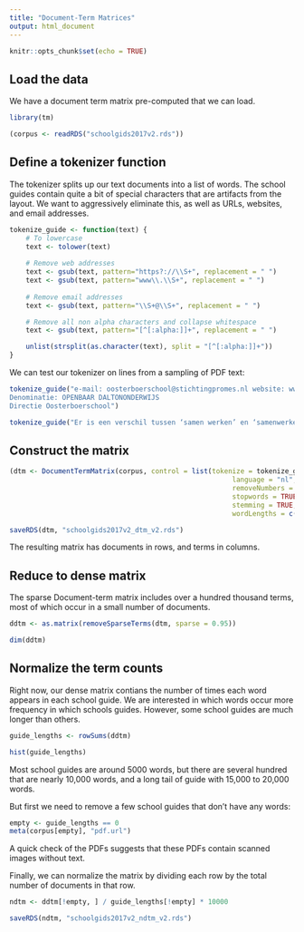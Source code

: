 ```yaml
---
title: "Document-Term Matrices"
output: html_document
---
```


```r
knitr::opts_chunk$set(echo = TRUE)
```



## Load the data

We have a document term matrix pre-computed that we can load. 

```r
library(tm)

(corpus <- readRDS("schoolgids2017v2.rds"))


```

## Define a tokenizer function

The tokenizer splits up our text documents into a list of words. The school guides contain quite a bit of special
characters that are artifacts from the layout. We want to aggressively eliminate this, as well as URLs, websites,
and email addresses.

```r
tokenize_guide <- function(text) {
    # To lowercase 
    text <- tolower(text)
  
    # Remove web addresses
    text <- gsub(text, pattern="https?://\\S+", replacement = " ")
    text <- gsub(text, pattern="www\\.\\S+", replacement = " ")
    
    # Remove email addresses
    text <- gsub(text, pattern="\\S+@\\S+", replacement = " ")

    # Remove all non alpha characters and collapse whitespace
    text <- gsub(text, pattern="[^[:alpha:]]+", replacement = " ")

    unlist(strsplit(as.character(text), split = "[^[:alpha:]]+"))
}
```

We can test our tokenizer on lines from a sampling of PDF text:

```r
tokenize_guide("e-mail: oosterboerschool@stichtingpromes.nl website: www.oosterboerschool.nl
Denominatie: OPENBAAR DALTONONDERWIJS
Directie Oosterboerschool")
```

```r
tokenize_guide("Er is een verschil tussen ‘samen werken’ en ‘samenwerken’")
```

## Construct the matrix

```r

(dtm <- DocumentTermMatrix(corpus, control = list(tokenize = tokenize_guide,
                                                       language = "nl",
                                                       removeNumbers = TRUE,
                                                       stopwords = TRUE,
                                                       stemming = TRUE,
                                                       wordLengths = c(4, Inf))))

saveRDS(dtm, "schoolgids2017v2_dtm_v2.rds")
```

The resulting matrix has documents in rows, and terms in columns.

## Reduce to dense matrix

The sparse Document-term matrix includes over a hundred thousand terms, most of which occur in a small number
of documents.

```r

ddtm <- as.matrix(removeSparseTerms(dtm, sparse = 0.95))

dim(ddtm)

```


## Normalize the term counts

Right now, our dense matrix contians the number of times each word appears in each school guide. We are interested in which
words occur more frequency in which schools guides. However, some school guides are much longer than others.


```r

guide_lengths <- rowSums(ddtm)

hist(guide_lengths)

```

Most school guides are around 5000 words, but there are several hundred that are nearly 10,000 words, and a long
tail of guide with 15,000 to 20,000 words.

But first we need to remove a few school guides that don't have any words:

```r
empty <- guide_lengths == 0
meta(corpus[empty], "pdf.url")
```

A quick check of the PDFs suggests that these PDFs contain scanned images without text.

Finally, we can normalize the matrix by dividing each row by the total number of documents in that row.

```r

ndtm <- ddtm[!empty, ] / guide_lengths[!empty] * 10000

saveRDS(ndtm, "schoolgids2017v2_ndtm_v2.rds")
```


